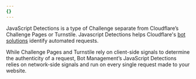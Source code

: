 ```yaml
---
{}
---
```



JavaScript Detections is a type of Challenge separate from Cloudflare’s Challenge Pages or Turnstile. Javascript Detections helps Cloudflare's [bot solutions](/bots/) identify automated requests. 

While Challenge Pages and Turnstile rely on client-side signals to determine the authenticity of a request, Bot Management’s JavaScript Detections relies on network-side signals and run on every single request made to your website. 